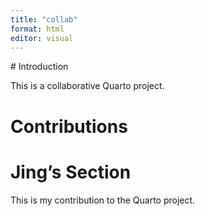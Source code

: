 ```yaml
---
title: "collab"
format: html
editor: visual
---
```


\# Introduction

This is a collaborative Quarto project.

# Contributions

<!-- Student sections will go here -->

# Jing’s Section

This is my contribution to the Quarto project.

